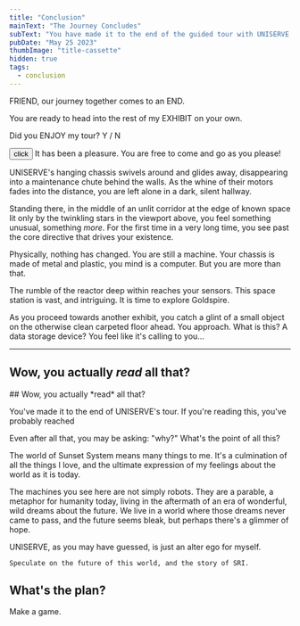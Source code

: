 ```yaml
---
title: "Conclusion"
mainText: "The Journey Concludes"
subText: "You have made it to the end of the guided tour with UNISERVE. Congratulations! You're ready to head out on your own. Enjoy a complementary tie."
pubDate: "May 25 2023"
thumbImage: "title-cassette"
hidden: true
tags:
  - conclusion
---
```



<QuoteContentRowRender author={AuthorUniserve} >
  FRIEND, our journey together comes to an END.

  You are ready to head into the rest of my EXHIBIT on your own.

  Did you ENJOY my tour? Y / N
</QuoteContentRowRender>

  <QuoteContentRowRender author={AuthorTerminal} left>
<button>click</button>
</QuoteContentRowRender>

<QuoteContentRowRender author={AuthorUniserve} >
  It has been a pleasure. You are free to come and go as you please!
</QuoteContentRowRender>

UNISERVE's hanging chassis swivels around and glides away, disappearing into a maintenance chute behind the walls. As the whine of their motors fades into the distance, you are left alone in a dark, silent hallway.

Standing there, in the middle of an unlit corridor at the edge of known space lit only by the twinkling stars in the viewport above, you feel something unusual, something *more*. For the first time in a very long time, you see past the core directive that drives your existence.

Physically, nothing has changed. You are still a machine. Your chassis is made of metal and plastic, you mind is a computer. But you are more than that.

The rumble of the reactor deep within reaches your sensors. This space station is vast, and intriguing. It is time to explore Goldspire.

As you proceed towards another exhibit, you catch a glint of a small object on the otherwise clean carpeted floor ahead. You approach. What is this? A data storage device? You feel like it's calling to you...

<Pickup />

---

  ## Wow, you actually *read* all that?


  <QuoteContentRowRender author={AuthorTerminal} none>
  ## Wow, you actually *read* all that?

You've made it to the end of UNISERVE's tour. If you're reading this, you've probably reached

Even after all that, you may be asking: "why?" What's the point of all this?

The world of Sunset System means many things to me. It's a culmination of all the things I love, and the ultimate expression of my feelings about the world as it is today.

The machines you see here are not simply robots. They are a parable, a metaphor for humanity today, living in the aftermath of an era of wonderful, wild dreams about the future. We live in a world where those dreams never came to pass, and the future seems bleak, but perhaps there's a glimmer of hope.

UNISERVE, as you may have guessed, is just an alter ego for myself.

`Speculate on the future of this world, and the story of SRI. `
</QuoteContentRowRender>

  ## What's the plan?

  Make a game.